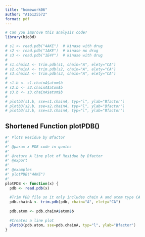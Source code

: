 ```yaml
---
title: "homework06"
author: "A16125572"
format: pdf
---
```


```r
# Can you improve this analysis code?
library(bio3d)

# s1 <- read.pdb("4AKE")  # kinase with drug
# s2 <- read.pdb("1AKE")  # kinase no drug
# s3 <- read.pdb("1E4Y")  # kinase with drug
# 
# s1.chainA <- trim.pdb(s1, chain="A", elety="CA")
# s2.chainA <- trim.pdb(s2, chain="A", elety="CA")
# s3.chainA <- trim.pdb(s3, chain="A", elety="CA")
# 
# s1.b <- s1.chainA$atom$b
# s2.b <- s2.chainA$atom$b
# s3.b <- s3.chainA$atom$b
# 
# plotb3(s1.b, sse=s1.chainA, typ="l", ylab="Bfactor")
# plotb3(s2.b, sse=s2.chainA, typ="l", ylab="Bfactor")
# plotb3(s3.b, sse=s3.chainA, typ="l", ylab="Bfactor")

```


## Shortened Function plotPDB()

```r
#' Plots Residue by Bfactor 
#'
#' @param x PDB code in quotes
#'
#' @return A line plot of Residue by Bfactor 
#' @export
#'
#' @examples
#' plotPDB("4AKE")
#' 
plotPDB <- function(x) {
  pdb <- read.pdb(x)
  
  #Trim PDB file so it only includes chain A and atom type CA
  pdb.chainA <- trim.pdb(pdb, chain="A", elety="CA")
  
  pdb.atom <- pdb.chainA$atom$b
  
  #Creates a line plot 
  plotb3(pdb.atom, sse=pdb.chainA, typ="l", ylab="Bfactor")
}
```
